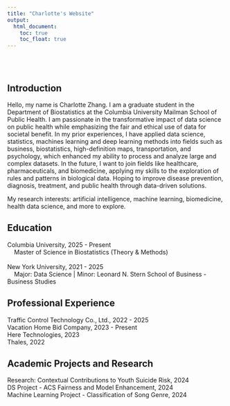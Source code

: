 ```yaml
---
title: "Charlotte's Website"
output: 
  html_document:
    toc: true
    toc_float: true
---
```

<br><br>

## Introduction
Hello, my name is Charlotte Zhang. I am a graduate student in the Department of Biostatistics at the Columbia University Mailman School of Public Health. I am passionate in the transformative impact of data
science on public health while emphasizing the fair and ethical use of data for societal benefit. In my prior experiences, I have applied data science, statistics, machines learning and deep learning methods into fields such as business, biostatistics, high-definition maps, transportation, and psychology, which enhanced my ability to process and analyze large and complex datasets. In the future, I want to join fields like healthcare, pharmaceuticals, and biomedicine, applying my skills to the exploration of rules and patterns in biological data. Hoping to improve disease prevention, diagnosis, treatment, and public health through data-driven solutions.

My research interests: artificial intelligence, machine learning, biomedicine, health data science, and more to explore. 

## Education
Columbia University, 2025 - Present <br>
&nbsp;&nbsp;&nbsp; Master of Science in Biostatistics (Theory & Methods)
<br><br>
New York University, 2021 - 2025 <br>
&nbsp;&nbsp;&nbsp; Major: Data Science | Minor: Leonard N. Stern School of Business - Business Studies

## Professional Experience
Traffic Control Technology Co., Ltd., 2022 - 2025 <br>
Vacation Home Bid Company, 2023 - Present <br>
Here Technologies, 2023 <br>
Thales, 2022 <br>

## Academic Projects and Research
Research: Contextual Contributions to Youth Suicide Risk, 2024 <br>
DS Project - ACS Fairness and Model Enhancement, 2024 <br>
Machine Learning Project - Classification of Song Genre, 2024
